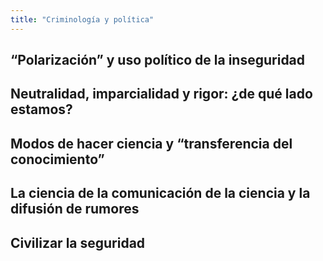 ```yaml
---
title: "Criminología y política"
---
```


## “Polarización” y uso político de la inseguridad

## Neutralidad, imparcialidad y rigor: ¿de qué lado estamos?

## Modos de hacer ciencia y “transferencia del conocimiento”

## La ciencia de la comunicación de la ciencia y la difusión de rumores

## Civilizar la seguridad 

